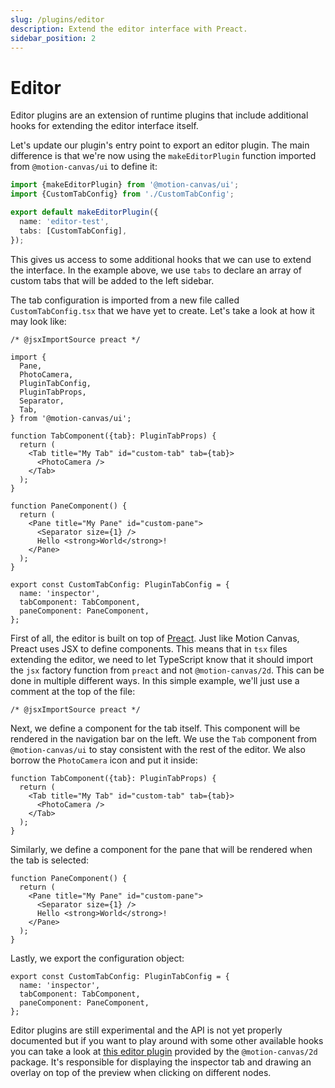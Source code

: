 ```yaml
---
slug: /plugins/editor
description: Extend the editor interface with Preact.
sidebar_position: 2
---
```



# Editor

Editor plugins are an extension of runtime plugins that include additional hooks
for extending the editor interface itself.

<ExperimentalWarning />

Let's update our plugin's entry point to export an editor plugin. The main
difference is that we're now using the `makeEditorPlugin` function imported from
`@motion-canvas/ui` to define it:

```ts title="src/plugin.ts"
import {makeEditorPlugin} from '@motion-canvas/ui';
import {CustomTabConfig} from './CustomTabConfig';

export default makeEditorPlugin({
  name: 'editor-test',
  tabs: [CustomTabConfig],
});
```

This gives us access to some additional hooks that we can use to extend the
interface. In the example above, we use `tabs` to declare an array of custom
tabs that will be added to the left sidebar.

The tab configuration is imported from a new file called `CustomTabConfig.tsx`
that we have yet to create. Let's take a look at how it may look like:

```tsx title="src/CustomTabConfig.tsx"
/* @jsxImportSource preact */

import {
  Pane,
  PhotoCamera,
  PluginTabConfig,
  PluginTabProps,
  Separator,
  Tab,
} from '@motion-canvas/ui';

function TabComponent({tab}: PluginTabProps) {
  return (
    <Tab title="My Tab" id="custom-tab" tab={tab}>
      <PhotoCamera />
    </Tab>
  );
}

function PaneComponent() {
  return (
    <Pane title="My Pane" id="custom-pane">
      <Separator size={1} />
      Hello <strong>World</strong>!
    </Pane>
  );
}

export const CustomTabConfig: PluginTabConfig = {
  name: 'inspector',
  tabComponent: TabComponent,
  paneComponent: PaneComponent,
};
```

First of all, the editor is built on top of [Preact](https://preactjs.com/).
Just like Motion Canvas, Preact uses JSX to define components. This means that
in `tsx` files extending the editor, we need to let TypeScript know that it
should import the `jsx` factory function from `preact` and not
`@motion-canvas/2d`. This can be done in multiple different ways. In this simple
example, we'll just use a comment at the top of the file:

```tsx
/* @jsxImportSource preact */
```

Next, we define a component for the tab itself. This component will be rendered
in the navigation bar on the left. We use the `Tab` component from
`@motion-canvas/ui` to stay consistent with the rest of the editor. We also
borrow the `PhotoCamera` icon and put it inside:

```tsx
function TabComponent({tab}: PluginTabProps) {
  return (
    <Tab title="My Tab" id="custom-tab" tab={tab}>
      <PhotoCamera />
    </Tab>
  );
}
```

Similarly, we define a component for the pane that will be rendered when the tab
is selected:

```tsx
function PaneComponent() {
  return (
    <Pane title="My Pane" id="custom-pane">
      <Separator size={1} />
      Hello <strong>World</strong>!
    </Pane>
  );
}
```

Lastly, we export the configuration object:

```tsx
export const CustomTabConfig: PluginTabConfig = {
  name: 'inspector',
  tabComponent: TabComponent,
  paneComponent: PaneComponent,
};
```

Editor plugins are still experimental and the API is not yet properly documented
but if you want to play around with some other available hooks you can take a
look at [this editor plugin][example-plugin] provided by the `@motion-canvas/2d`
package. It's responsible for displaying the inspector tab and drawing an
overlay on top of the preview when clicking on different nodes.

[example-plugin]:
  https://github.com/motion-canvas/motion-canvas/blob/main/packages/2d/src/editor/index.ts
